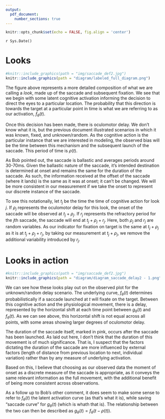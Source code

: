 ```yaml
---
output: 
  pdf_document:
    number_sections: true
---
```


```r
knitr::opts_chunk$set(echo = FALSE, fig.align = 'center')
```

`r Sys.Date()`

# Looks 

```r
#knitr::include_graphics(path = "img/saccade_def2.jpg")
knitr::include_graphics(path = "diagram/labeled_full_diagram.png")
```

The figure above represents a more detailed composition of what we are calling a *look*, made up of the saccade and subsequent fixation. We see that we begin with some latent cognitive activation informing the decision to direct the eyes to a particular location. The probability that this direction is towards the target at a particular point in time is what we are referring to as our activation, $f_{\theta}(t)$.

Once this decision has been made, there is oculomotor delay. We don't know what it is, but the previous document illustrated scenarios in which it was known, fixed, and unknown/random. As the cognitive action is the particular instance that we are interested in modeling, the observed bias will be the time between this mechanism and the subsequent launch of the saccade. This period of time is $\rho(t)$.

As Bob pointed out, the saccade is ballastic and averages periods around 30-70ms. Given the ballastic nature of the saccade, it's intended destination is determined at onset and remains the same for the duration of the saccade. As such, the information received at the offset of the saccade (where it lands) is the same as it was at onset; it can't be changed. We will be more consistent in our measurement if we take the onset to represent our discrete instance of the saccade. 

To see this notationally, let $t_j$ be the time the time of cognitive action for look $j$. If $\rho_j$ represents the oculomotor delay for this look, the onset of the saccade will be observed at $t_j + \rho_j$. If $r_j$ represents the refractory period for the  $j$th saccade, the saccade will end at $t_j + \rho_j + r_j$. Here, both $\rho_j$ and $r_j$ are random variables. As our indicator for fixation on target is the same at $t_j + \rho_j$ as it is at $t_j + \rho_j + r_j$, by taking our measurement at $t_j + \rho_j$, we remove the additional variability introduced by $r_j$. 

\newpage

# Looks in action

```r
#knitr::include_graphics(path = "img/saccade_def2.jpg")
knitr::include_graphics(path = "diagram/diagram_saccade_delay2 - 1.png")
```

We can see how these looks play out on the observed plot for the unknown/random delay scenario. The underlying curve, $f_{\theta}(t)$ determines probabilistically if a saccade launched at $t$ will fixate on the target. Between this cognitive action and the physiological movement, there is a delay, represented by the horizontal shift at each time point between $g_{\theta}(t)$ and $f_{\theta}(t)$. As we can see above, this horizontal shift is not equal across all points, with some areas showing larger degrees of oculomotor delay.

The duration of the saccade itself, marked in pink, occurs after the saccade has been launched. As laid out here, I don't think that the duration of this movement is of much significance. That is, I suspect that the factors dictating the duration of the saccade are more influenced by external factors (length of distance from previous location to next, individual variation) rather than by any measure of underlying activation.

Based on this, I believe that choosing as our observed data the moment of onset as a discrete measure of the saccade is appropriate, as it conveys the same relevant information as the full movement, with the additional benefit of being more consistent across observations.

As a follow up to Bob's other comment, it does seem to make some sense to refer to $f_{\theta}(t)$ the latent activation curve (as that's what it is), while saving "saccade curve" for $g_{\theta}(t)$ (which is whath that is). The relationship between the two can then be described as $g_{\theta}(t) = f_{\theta}(t-\rho(t))$.
